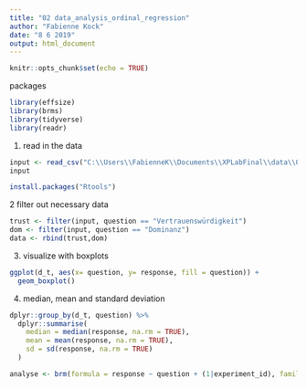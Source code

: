 ```yaml
---
title: "02 data_analysis_ordinal_regression"
author: "Fabienne Kock"
date: "8 6 2019"
output: html_document
---
```


```r
knitr::opts_chunk$set(echo = TRUE)
```
packages
```r
library(effsize)
library(brms)
library(tidyverse)
library(readr)
```
1. read in the data
```r
input <- read_csv("C:\\Users\\FabienneK\\Documents\\XPLabFinal\\data\\01 pilot\\S4a_data_clean.csv")
input
```
```r
install.packages("Rtools")
```

2 filter out necessary data
```r
trust <- filter(input, question == "Vertrauenswürdigkeit")
dom <- filter(input, question == "Dominanz")
data <- rbind(trust,dom)

```
3. visualize with boxplots
```r
ggplot(d_t, aes(x= question, y= response, fill = question)) + 
  geom_boxplot()

```

4. median, mean and standard deviation
```r
dplyr::group_by(d_t, question) %>%
  dplyr::summarise(
    median = median(response, na.rm = TRUE),
    mean = mean(response, na.rm = TRUE),
    sd = sd(response, na.rm = TRUE)
  )


```
```r
analyse <- brm(formula = response ~ question + (1|experiment_id), family = "cumulative", data=data)
```
